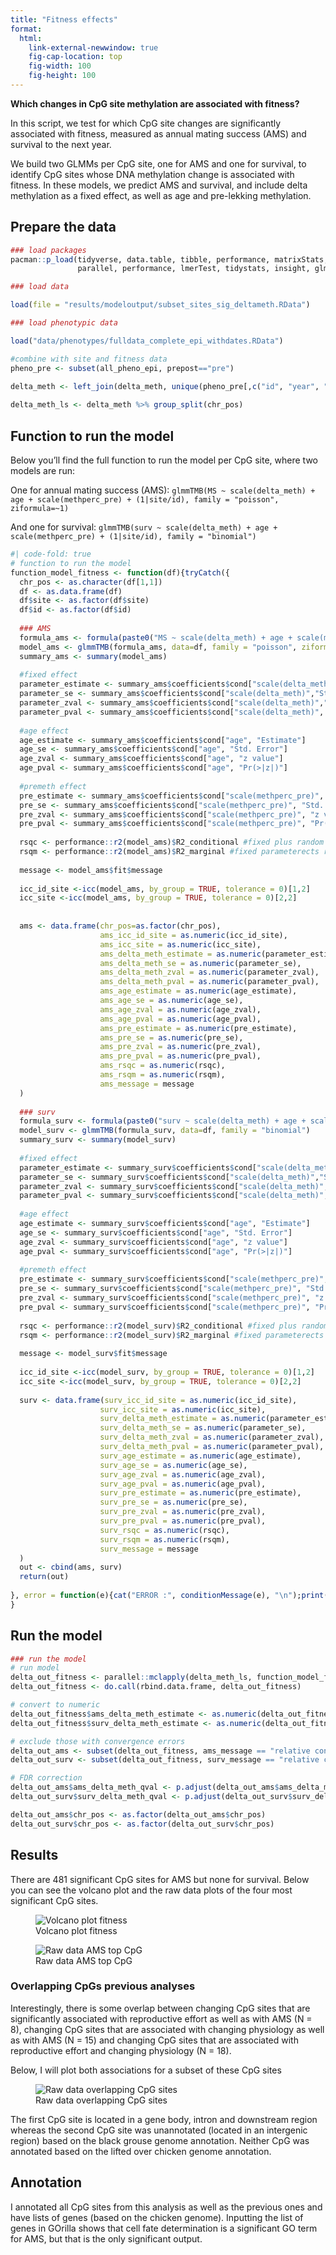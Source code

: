 ```yaml
---
title: "Fitness effects"
format: 
  html:
    link-external-newwindow: true
    fig-cap-location: top
    fig-width: 100
    fig-height: 100
---
```


**Which changes in CpG site methylation are associated with fitness?**

In this script, we test for which CpG site changes are significantly associated with fitness, measured as annual mating success (AMS) and survival to the next year.

We build two GLMMs per CpG site, one for AMS and one for survival, to identify CpG sites whose DNA methylation change is associated with fitness. In these models, we predict AMS and survival, and include delta methylation as a fixed effect, as well as age and pre-lekking methylation.

## Prepare the data

```r

### load packages
pacman::p_load(tidyverse, data.table, tibble, performance, matrixStats, 
               parallel, performance, lmerTest, tidystats, insight, glmmTMB)

### load data

load(file = "results/modeloutput/subset_sites_sig_deltameth.RData")

### load phenotypic data

load("data/phenotypes/fulldata_complete_epi_withdates.RData")

#combine with site and fitness data
pheno_pre <- subset(all_pheno_epi, prepost=="pre")

delta_meth <- left_join(delta_meth, unique(pheno_pre[,c("id", "year", "MS", "surv")]), by = c("id", "year"))
                                           
delta_meth_ls <- delta_meth %>% group_split(chr_pos)

```

## Function to run the model

Below you'll find the full function to run the model per CpG site, where two models are run:

One for annual mating success (AMS): `glmmTMB(MS ~ scale(delta_meth) + age + scale(methperc_pre) + (1|site/id), family = "poisson", ziformula=~1)`

And one for survival: `glmmTMB(surv ~ scale(delta_meth) + age + scale(methperc_pre) + (1|site/id), family = "binomial")`

```r
#| code-fold: true
# function to run the model
function_model_fitness <- function(df){tryCatch({
  chr_pos <- as.character(df[1,1])
  df <- as.data.frame(df)
  df$site <- as.factor(df$site)
  df$id <- as.factor(df$id)
  
  ### AMS
  formula_ams <- formula(paste0("MS ~ scale(delta_meth) + age + scale(methperc_pre) + (1|site/id) "))
  model_ams <- glmmTMB(formula_ams, data=df, family = "poisson", ziformula=~1)
  summary_ams <- summary(model_ams)
  
  #fixed effect
  parameter_estimate <- summary_ams$coefficients$cond["scale(delta_meth)", "Estimate"]
  parameter_se <- summary_ams$coefficients$cond["scale(delta_meth)","Std. Error"]
  parameter_zval <- summary_ams$coefficients$cond["scale(delta_meth)","z value"]
  parameter_pval <- summary_ams$coefficients$cond["scale(delta_meth)", "Pr(>|z|)"]
  
  #age effect
  age_estimate <- summary_ams$coefficients$cond["age", "Estimate"]
  age_se <- summary_ams$coefficients$cond["age", "Std. Error"]
  age_zval <- summary_ams$coefficients$cond["age", "z value"]
  age_pval <- summary_ams$coefficients$cond["age", "Pr(>|z|)"]
  
  #premeth effect
  pre_estimate <- summary_ams$coefficients$cond["scale(methperc_pre)", "Estimate"]
  pre_se <- summary_ams$coefficients$cond["scale(methperc_pre)", "Std. Error"]
  pre_zval <- summary_ams$coefficients$cond["scale(methperc_pre)", "z value"]
  pre_pval <- summary_ams$coefficients$cond["scale(methperc_pre)", "Pr(>|z|)"]
  
  rsqc <- performance::r2(model_ams)$R2_conditional #fixed plus random parameterects relative to overall variance
  rsqm <- performance::r2(model_ams)$R2_marginal #fixed parameterects relative to overall variance
  
  message <- model_ams$fit$message
  
  icc_id_site <-icc(model_ams, by_group = TRUE, tolerance = 0)[1,2]
  icc_site <-icc(model_ams, by_group = TRUE, tolerance = 0)[2,2]
  
 
  ams <- data.frame(chr_pos=as.factor(chr_pos),
                    ams_icc_id_site = as.numeric(icc_id_site),
                    ams_icc_site = as.numeric(icc_site),
                    ams_delta_meth_estimate = as.numeric(parameter_estimate),
                    ams_delta_meth_se = as.numeric(parameter_se),
                    ams_delta_meth_zval = as.numeric(parameter_zval),
                    ams_delta_meth_pval = as.numeric(parameter_pval),
                    ams_age_estimate = as.numeric(age_estimate),
                    ams_age_se = as.numeric(age_se),
                    ams_age_zval = as.numeric(age_zval),
                    ams_age_pval = as.numeric(age_pval),
                    ams_pre_estimate = as.numeric(pre_estimate),
                    ams_pre_se = as.numeric(pre_se),
                    ams_pre_zval = as.numeric(pre_zval),
                    ams_pre_pval = as.numeric(pre_pval),
                    ams_rsqc = as.numeric(rsqc),
                    ams_rsqm = as.numeric(rsqm),
                    ams_message = message              
  ) 
  
  ### surv
  formula_surv <- formula(paste0("surv ~ scale(delta_meth) + age + scale(methperc_pre) + (1|site/id) "))
  model_surv <- glmmTMB(formula_surv, data=df, family = "binomial")
  summary_surv <- summary(model_surv)
  
  #fixed effect
  parameter_estimate <- summary_surv$coefficients$cond["scale(delta_meth)", "Estimate"]
  parameter_se <- summary_surv$coefficients$cond["scale(delta_meth)","Std. Error"]
  parameter_zval <- summary_surv$coefficients$cond["scale(delta_meth)","z value"]
  parameter_pval <- summary_surv$coefficients$cond["scale(delta_meth)", "Pr(>|z|)"]
  
  #age effect
  age_estimate <- summary_surv$coefficients$cond["age", "Estimate"]
  age_se <- summary_surv$coefficients$cond["age", "Std. Error"]
  age_zval <- summary_surv$coefficients$cond["age", "z value"]
  age_pval <- summary_surv$coefficients$cond["age", "Pr(>|z|)"]
  
  #premeth effect
  pre_estimate <- summary_surv$coefficients$cond["scale(methperc_pre)", "Estimate"]
  pre_se <- summary_surv$coefficients$cond["scale(methperc_pre)", "Std. Error"]
  pre_zval <- summary_surv$coefficients$cond["scale(methperc_pre)", "z value"]
  pre_pval <- summary_surv$coefficients$cond["scale(methperc_pre)", "Pr(>|z|)"]
  
  rsqc <- performance::r2(model_surv)$R2_conditional #fixed plus random parameterects relative to overall variance
  rsqm <- performance::r2(model_surv)$R2_marginal #fixed parameterects relative to overall variance
  
  message <- model_surv$fit$message
  
  icc_id_site <-icc(model_surv, by_group = TRUE, tolerance = 0)[1,2]
  icc_site <-icc(model_surv, by_group = TRUE, tolerance = 0)[2,2]
  
  surv <- data.frame(surv_icc_id_site = as.numeric(icc_id_site),
                    surv_icc_site = as.numeric(icc_site),
                    surv_delta_meth_estimate = as.numeric(parameter_estimate),
                    surv_delta_meth_se = as.numeric(parameter_se),
                    surv_delta_meth_zval = as.numeric(parameter_zval),
                    surv_delta_meth_pval = as.numeric(parameter_pval),
                    surv_age_estimate = as.numeric(age_estimate),
                    surv_age_se = as.numeric(age_se),
                    surv_age_zval = as.numeric(age_zval),
                    surv_age_pval = as.numeric(age_pval),
                    surv_pre_estimate = as.numeric(pre_estimate),
                    surv_pre_se = as.numeric(pre_se),
                    surv_pre_zval = as.numeric(pre_zval),
                    surv_pre_pval = as.numeric(pre_pval),
                    surv_rsqc = as.numeric(rsqc),
                    surv_rsqm = as.numeric(rsqm),
                    surv_message = message              
  ) 
  out <- cbind(ams, surv)
  return(out)
  
}, error = function(e){cat("ERROR :", conditionMessage(e), "\n");print(chr_pos)})
}

```

## Run the model

```r
### run the model 
# run model
delta_out_fitness <- parallel::mclapply(delta_meth_ls, function_model_fitness,mc.cores=12)
delta_out_fitness <- do.call(rbind.data.frame, delta_out_fitness)

# convert to numeric
delta_out_fitness$ams_delta_meth_estimate <- as.numeric(delta_out_fitness$ams_delta_meth_estimate)
delta_out_fitness$surv_delta_meth_estimate <- as.numeric(delta_out_fitness$surv_delta_meth_estimate)

# exclude those with convergence errors
delta_out_ams <- subset(delta_out_fitness, ams_message == "relative convergence (4)")
delta_out_surv <- subset(delta_out_fitness, surv_message == "relative convergence (4)")

# FDR correction
delta_out_ams$ams_delta_meth_qval <- p.adjust(delta_out_ams$ams_delta_meth_pval, method = "fdr", n = nrow(delta_out_ams))
delta_out_surv$surv_delta_meth_qval <- p.adjust(delta_out_surv$surv_delta_meth_pval, method = "fdr", n = nrow(delta_out_surv))

delta_out_ams$chr_pos <- as.factor(delta_out_ams$chr_pos)
delta_out_surv$chr_pos <- as.factor(delta_out_surv$chr_pos)

```

## Results

There are 481 significant CpG sites for AMS but none for survival. Below you can see the volcano plot and the raw data plots of the four most significant CpG sites.

![Volcano plot fitness](../plots/model_out/volcano_fitness.png)

![Raw data AMS top CpG](../plots/model_out/rawdata_plot_AMS_cpg_top.png)

### Overlapping CpGs previous analyses

Interestingly, there is some overlap between changing CpG sites that are significantly associated with reproductive effort as well as with AMS (N = 8), changing CpG sites that are associated with changing physiology as well as with AMS (N = 15) and changing CpG sites that are associated with reproductive effort and changing physiology (N = 18).

Below, I will plot both associations for a subset of these CpG sites

![Raw data overlapping CpG sites](../plots/model_out/rawdata_plot_trypa_delta_AMS.png)

The first CpG site is located in a gene body, intron and downstream region whereas the second CpG site was unannotated (located in an intergenic region) based on the black grouse genome annotation. Neither CpG was annotated based on the lifted over chicken genome annotation.

## Annotation

I annotated all CpG sites from this analysis as well as the previous ones and have lists of genes (based on the chicken genome). Inputting the list of genes in GOrilla shows that cell fate determination is a significant GO term for AMS, but that is the only significant output.
